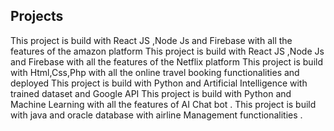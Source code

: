 ## Projects

<ProjectCard title="Amazon Clone" link="https://github.com/pruthvi11" bg="linear-gradient(to right, #D4145B 0%, #FBB03B 100%)">
This project is build with React JS ,Node Js and Firebase with all the features of the amazon platform 
</ProjectCard>

<ProjectCard title="Netflix Clone" link="b:https://github.com/pruthvi11" bg="linear-gradient(to right, #cc2b5e 0%, #753a88  100%)">
This project is build with React JS ,Node Js and Firebase with all the features of the Netflix platform 
</ProjectCard>

<ProjectCard title="Travel Management System" link="b:https://github.com/pruthvi11" bg="linear-gradient(to right, #7b4397 0%, #dc2430 100%)">
This project is build with Html,Css,Php with all the online travel booking functionalities and deployed 
</ProjectCard>

<ProjectCard title="Car and Pedestrian Tracking" link="b:https://github.com/pruthvi11" bg="linear-gradient(to right, #ff512f 0%, #dd2476 100%)">
This project is build with Python and Artificial Intelligence with trained dataset and Google API
</ProjectCard>

<ProjectCard title="Chat Bot" link="https://github.com/pruthvi11" bg="linear-gradient(to right, #D4145B 0%, #FBB03B 100%)">
This project is build with Python and Machine Learning  with all the features of AI Chat bot .
</ProjectCard>

<ProjectCard title="Airline Reservation System  " link="b:https://github.com/pruthvi11" bg="linear-gradient(to right, #cc2b5e 0%, #753a88  100%)">
This project is build with java and oracle database with airline Management functionalities . 
</ProjectCard>


